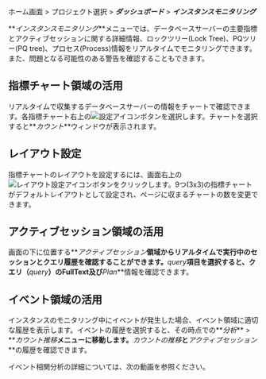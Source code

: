 ホーム画面 > プロジェクト選択 > **_ダッシュボード_** > **_インスタンスモニタリング_**

<ProdImg img="db-instance-monitoring.png" desc="インスタンスモニタリング" />

**_インスタンスモニタリング_**メニューでは、データベースサーバーの主要指標とアクティブセッションに関する詳細情報、ロックツリー(Lock Tree)、PQツリー(PQ tree)、プロセス(Process)情報をリアルタイムでモニタリングできます。また、問題となる可能性のある警告を確認することもできます。

## 指標チャート領域の活用

リアルタイムで収集するデータベースサーバーの情報をチャートで確認できます。各指標チャート右上の![設定アイコン](/img/ico-setting.svg)ボタンを選択します。チャートを選択すると**_カウント_**ウィンドウが表示されます。

<ImgLang img='db-select-count.png' desc='カウントウィンドウ' />

## レイアウト設定

指標チャートのレイアウトを設定するには、画面右上の![レイアウト設定アイコン](/img/ico-layout-set.svg)ボタンをクリックします。9つ(3x3)の指標チャートがデフォルトレイアウトとして設定され、ページに収まるチャートの数を変更できます。

<ImgLang img="db-layout-set.png" desc="レイアウト設定" />

## アクティブセッション領域の活用

画面の下に位置する**_アクティブセッション_**領域からリアルタイムで実行中のセッションとクエリ履歴を確認することができます。**_query_**項目を選択すると、クエリ（**_query_**）のFullText及び**_Plan_**情報を確認できます。

## イベント領域の活用

インスタンスのモニタリング中にイベントが発生した場合、イベント領域に適切な履歴を表示します。イベントの履歴を選択すると、その時点での**_分析_** > **_カウント推移_**メニューに移動します。**_カウントの推移_**と**_アクティブセッション_**の履歴を確認できます。

イベント相関分析の詳細については、次の動画を参照ください。

<Youtube ko="o0bdWS74MJA" en="o0bdWS74MJA" ja="o0bdWS74MJA" />
